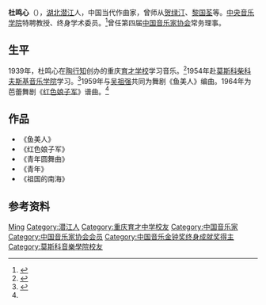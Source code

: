 '''杜鸣心'''（{{bd|1928年|}}），[[湖北|湖北]][[潜江|潜江]]人，中国当代作曲家，曾师从[[贺绿汀|贺绿汀]]、[[黎国荃|黎国荃]]等。[[中央音乐学院|中央音乐学院]]特聘教授、终身学术委员。<ref>{{Cite journal|title=曲之鸣心者方能铭心——访作曲家杜鸣心|url=https://kns.cnki.net/kcms/detail/detail.aspx?dbcode=CJFD&dbname=CJFDLAST2019&filename=ZWPL201901018|last=班丽霞|date=2019|journal=中国文艺评论|accessdate=2022-03-15|issue=01|doi=10.19324/j.cnki.zgwypl.2019.01.017|pages=125–135|issn=2096-0395|archive-date=2022-03-20|archive-url=https://web.archive.org/web/20220320042859/https://kns.cnki.net/kcms/detail/detail.aspx?dbcode=CJFD&dbname=CJFDLAST2019&filename=ZWPL201901018}}</ref>曾任第四届[[中国音乐家协会|中国音乐家协会]]常务理事。

== 生平 ==
1939年，杜鸣心在[[陶行知|陶行知]]创办的重庆[[重庆育才中学|育才学校]]学习音乐。<ref>{{Cite journal|title=杜鸣心其人其作及研究|url=https://kns.cnki.net/kcms/detail/detail.aspx?dbcode=CJFD&dbname=CJFD2008&filename=RMYY200807007|last=傅显舟|date=2008|journal=人民音乐|accessdate=2022-03-15|issue=07|pages=18–23|issn=0447-6573|10=|archive-date=2022-03-20|archive-url=https://web.archive.org/web/20220320042858/https://kns.cnki.net/kcms/detail/detail.aspx?dbcode=CJFD&dbname=CJFD2008&filename=RMYY200807007}}{{Registration required}}</ref>1954年赴[[莫斯科音樂學院|莫斯科柴科夫斯基音乐学院]]学习。<ref name=":0">{{Cite news|url=https://epaper.gmw.cn/gmrb/html/2019-09/25/nw.D110000gmrb_20190925_2-13.htm|title=杜鸣心：生命不息 创作不止|author=班丽霞|work=[[光明日报|光明日报]]|date=2019-09-25|accessdate=2022-03-14|language=zh|archive-date=2022-03-15|archive-url=https://web.archive.org/web/20220315140358/https://epaper.gmw.cn/gmrb/html/2019-09/25/nw.D110000gmrb_20190925_2-13.htm}}</ref>1959年与[[吴祖强|吴祖强]]共同为舞剧《鱼美人》编曲。1964年为芭蕾舞剧《[[红色娘子军|红色娘子军]]》谱曲。<ref name=":0" />

== 作品 ==
*《鱼美人》
*《红色娘子军》
*《青年圆舞曲》
*《青年》
*《祖国的南海》

== 参考资料 ==
{{reflist}}

{{中国音乐家协会第三届理事会}}
{{中国音乐家协会第四届理事会}}
{{中国文学艺术界联合会第六届全国委员会}}

{{Authority control}}
{{DEFAULTSORT:Du杜}}
[[Category:杜姓|Ming]]
[[Category:潜江人|Category:潜江人]]
[[Category:重庆育才中学校友|Category:重庆育才中学校友]]
[[Category:中国音乐家|Category:中国音乐家]]
[[Category:中国音乐家协会会员|Category:中国音乐家协会会员]]
[[Category:中国音乐金钟奖终身成就奖得主|Category:中国音乐金钟奖终身成就奖得主]]
[[Category:莫斯科音樂學院校友|Category:莫斯科音樂學院校友]]